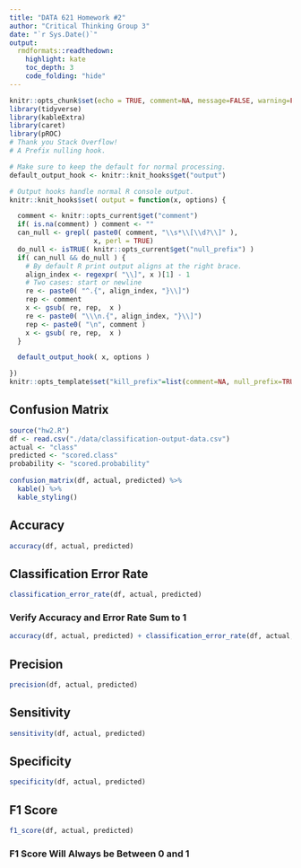 ```yaml
---
title: "DATA 621 Homework #2"
author: "Critical Thinking Group 3"
date: "`r Sys.Date()`"
output:
  rmdformats::readthedown:
    highlight: kate
    toc_depth: 3
    code_folding: "hide"
---
```



```r
knitr::opts_chunk$set(echo = TRUE, comment=NA, message=FALSE, warning=FALSE)
library(tidyverse)
library(kableExtra)
library(caret)
library(pROC)
# Thank you Stack Overflow!
# A Prefix nulling hook.

# Make sure to keep the default for normal processing.
default_output_hook <- knitr::knit_hooks$get("output")

# Output hooks handle normal R console output.
knitr::knit_hooks$set( output = function(x, options) {

  comment <- knitr::opts_current$get("comment")
  if( is.na(comment) ) comment <- ""
  can_null <- grepl( paste0( comment, "\\s*\\[\\d?\\]" ),
                     x, perl = TRUE)
  do_null <- isTRUE( knitr::opts_current$get("null_prefix") )
  if( can_null && do_null ) {
    # By default R print output aligns at the right brace.
    align_index <- regexpr( "\\]", x )[1] - 1
    # Two cases: start or newline
    re <- paste0( "^.{", align_index, "}\\]")
    rep <- comment
    x <- gsub( re, rep,  x )
    re <- paste0( "\\\n.{", align_index, "}\\]")
    rep <- paste0( "\n", comment )
    x <- gsub( re, rep,  x )
  }

  default_output_hook( x, options )

})
knitr::opts_template$set("kill_prefix"=list(comment=NA, null_prefix=TRUE))
```

## Confusion Matrix

```r
source("hw2.R")
df <- read.csv("./data/classification-output-data.csv")
actual <- "class"
predicted <- "scored.class"
probability <- "scored.probability"
  
confusion_matrix(df, actual, predicted) %>%
  kable() %>%
  kable_styling()
```

## Accuracy

```r
accuracy(df, actual, predicted)
```

## Classification Error Rate

```r
classification_error_rate(df, actual, predicted)
```

### Verify Accuracy and Error Rate Sum to 1

```r
accuracy(df, actual, predicted) + classification_error_rate(df, actual, predicted)
```

## Precision

```r
precision(df, actual, predicted)
```

## Sensitivity

```r
sensitivity(df, actual, predicted)
```

## Specificity

```r
specificity(df, actual, predicted)
```

## F1 Score

```r
f1_score(df, actual, predicted)
```
### F1 Score Will Always be Between 0 and 1

